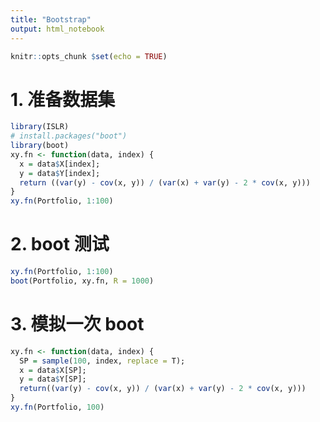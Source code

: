 ```yaml
---
title: "Bootstrap"
output: html_notebook
---
```


```r
knitr::opts_chunk $set(echo = TRUE)
```

# 1. 准备数据集
```r
library(ISLR)
# install.packages("boot")
library(boot)
xy.fn <- function(data, index) {
  x = data$X[index];
  y = data$Y[index];
  return ((var(y) - cov(x, y)) / (var(x) + var(y) - 2 * cov(x, y)))
}
xy.fn(Portfolio, 1:100)
```
# 2. boot 测试
```r
xy.fn(Portfolio, 1:100)
boot(Portfolio, xy.fn, R = 1000)
```
# 3. 模拟一次 boot
```r
xy.fn <- function(data, index) {
  SP = sample(100, index, replace = T);
  x = data$X[SP];
  y = data$Y[SP];
  return((var(y) - cov(x, y)) / (var(x) + var(y) - 2 * cov(x, y)))
}
xy.fn(Portfolio, 100)
```

